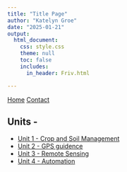 ```yaml
---
title: "Title Page"
author: "Katelyn Groe"
date: "2025-01-21"
output:
  html_document:
    css: style.css
    theme: null
    toc: false
    includes:
      in_header: Friv.html

---
```


<nav>
  <a href="docs/index.html">Home</a>
  <a href="docs/contact.html">Contact</a>
</nav>


<script>
// Get stored email and expiration time
var email = localStorage.getItem("access");
var expiration = localStorage.getItem("expiration");

// Check if the session is expired
if (!email || !expiration || Date.now() > expiration) {
  localStorage.removeItem("access");
  localStorage.removeItem("expiration");
  window.location.href = "Login.html"; // Redirect to login
}
</script>


<p style="margin-bottom: 20px;">

## Units -  
- [Unit 1 - Crop and Soil Management](Module1.html)
- [Unit 2 - GPS guidence](Module2.html)
- [Unit 3 - Remote Sensing](Module3.html)
- [Unit 4 - Automation](Module1.html) 






